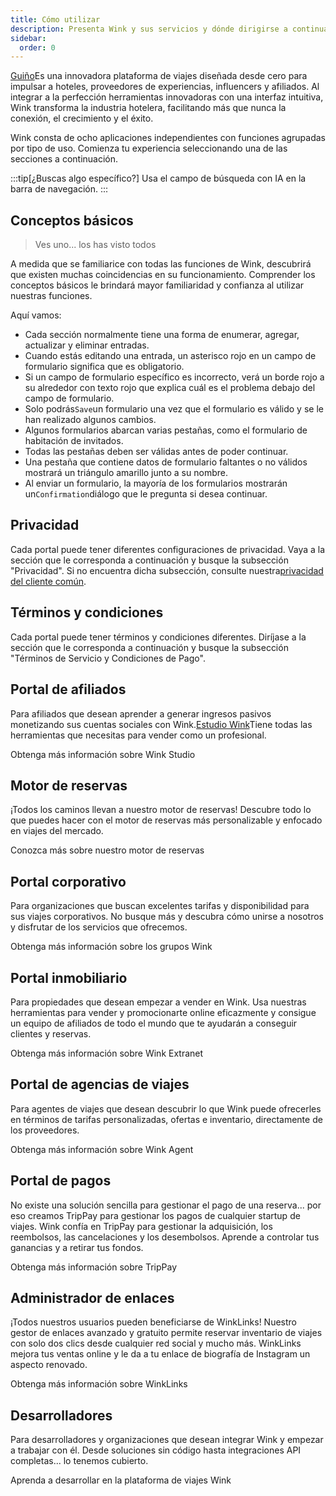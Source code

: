 ```yaml
---
title: Cómo utilizar
description: Presenta Wink y sus servicios y dónde dirigirse a continuación.
sidebar:
  order: 0
---
```


[Guiño](https://wink.travel)Es una innovadora plataforma de viajes diseñada desde cero para impulsar a hoteles, proveedores de experiencias, influencers y afiliados. Al integrar a la perfección herramientas innovadoras con una interfaz intuitiva, Wink transforma la industria hotelera, facilitando más que nunca la conexión, el crecimiento y el éxito.

Wink consta de ocho aplicaciones independientes con funciones agrupadas por tipo de uso.
Comienza tu experiencia seleccionando una de las secciones a continuación.

:::tip\[¿Buscas algo específico?]
Usa el campo de búsqueda con IA en la barra de navegación.
:::

## Conceptos básicos

> Ves uno... los has visto todos

A medida que se familiarice con todas las funciones de Wink, descubrirá que existen muchas coincidencias en su funcionamiento.
Comprender los conceptos básicos le brindará mayor familiaridad y confianza al utilizar nuestras funciones.

Aquí vamos:

* Cada sección normalmente tiene una forma de enumerar, agregar, actualizar y eliminar entradas.
* Cuando estás editando una entrada, un asterisco rojo<Badge text="*" variant="danger" size="large" />
  en un campo de formulario significa que es obligatorio.
* Si un campo de formulario específico es incorrecto, verá un borde rojo a su alrededor con texto rojo que explica cuál es el problema debajo del campo de formulario.
* Solo podrás`Save`un formulario una vez que el formulario es válido y se le han realizado algunos cambios.
* Algunos formularios abarcan varias pestañas, como el formulario de habitación de invitados.
* Todas las pestañas deben ser válidas antes de poder continuar.
* Una pestaña que contiene datos de formulario faltantes o no válidos mostrará un triángulo amarillo<Badge text="⚠️" variant="caution" size="large" />
  junto a su nombre.
* Al enviar un formulario, la mayoría de los formularios mostrarán un`Confirmation`diálogo que le pregunta si desea continuar.

## Privacidad

Cada portal puede tener diferentes configuraciones de privacidad. Vaya a la sección que le corresponda a continuación y busque la subsección "Privacidad". Si no encuentra dicha subsección, consulte nuestra[privacidad del cliente común](/booking-engine/privacy).

## Términos y condiciones

Cada portal puede tener términos y condiciones diferentes. Diríjase a la sección que le corresponda a continuación y busque la subsección "Términos de Servicio y Condiciones de Pago".

## Portal de afiliados

Para afiliados que desean aprender a generar ingresos pasivos monetizando sus cuentas sociales con Wink.[Estudio Wink](https://studio.wink.travel)Tiene todas las herramientas que necesitas para vender como un profesional.

<LinkButton href="/studio/what-is-studio">
  Obtenga más información sobre Wink Studio
</LinkButton>


## Motor de reservas

¡Todos los caminos llevan a nuestro motor de reservas! Descubre todo lo que puedes hacer con el motor de reservas más personalizable y enfocado en viajes del mercado.

<LinkButton href="/booking-engine/in-a-nutshell">
  Conozca más sobre nuestro motor de reservas
</LinkButton>


## Portal corporativo

Para organizaciones que buscan excelentes tarifas y disponibilidad para sus viajes corporativos. No busque más y descubra cómo unirse a nosotros y disfrutar de los servicios que ofrecemos.

<LinkButton href="/corporate/what-is-group">
  Obtenga más información sobre los grupos Wink
</LinkButton>


## Portal inmobiliario

Para propiedades que desean empezar a vender en Wink. Usa nuestras herramientas para vender y promocionarte online eficazmente y consigue un equipo de afiliados de todo el mundo que te ayudarán a conseguir clientes y reservas.

<LinkButton href="/extranet/what-is-extranet">
  Obtenga más información sobre Wink Extranet
</LinkButton>


## Portal de agencias de viajes

Para agentes de viajes que desean descubrir lo que Wink puede ofrecerles en términos de tarifas personalizadas, ofertas e inventario, directamente de los proveedores.

<LinkButton href="/travel-agent/what-is-agent">
  Obtenga más información sobre Wink Agent
</LinkButton>


## Portal de pagos

No existe una solución sencilla para gestionar el pago de una reserva... por eso creamos TripPay para gestionar los pagos de cualquier startup de viajes. Wink confía en TripPay para gestionar la adquisición, los reembolsos, las cancelaciones y los desembolsos.
Aprende a controlar tus ganancias y a retirar tus fondos.

<LinkButton href="/payment/what-is-trip-pay">
  Obtenga más información sobre TripPay
</LinkButton>


## Administrador de enlaces

¡Todos nuestros usuarios pueden beneficiarse de WinkLinks! Nuestro gestor de enlaces avanzado y gratuito permite reservar inventario de viajes con solo dos clics desde cualquier red social y mucho más.
WinkLinks mejora tus ventas online y le da a tu enlace de biografía de Instagram un aspecto renovado.

<LinkButton href="/link-manager/wink-links">
  Obtenga más información sobre WinkLinks
</LinkButton>


## Desarrolladores

Para desarrolladores y organizaciones que desean integrar Wink y empezar a trabajar con él. Desde soluciones sin código hasta integraciones API completas... lo tenemos cubierto.

<LinkButton href="/developers/build-on-wink">
  Aprenda a desarrollar en la plataforma de viajes Wink
</LinkButton>

